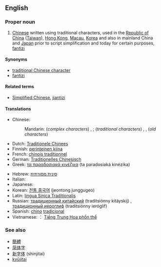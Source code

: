 ==English==
{{wikipedia}}

===Proper noun===
{{en-proper noun|sg=[[traditional|Traditional]] [[Chinese]]}}

# [[Chinese]] written using traditional characters, used in the [[Republic of China]] ([[Taiwan]]), [[Hong Kong]], [[Macau]], [[Korea]] and also in mainland China and [[Japan]] prior to script simplification and today for certain purposes, [[fantizi]]

====Synonyms====
* [[traditional Chinese character]]
* [[fantizi]]

====Related terms====
* [[Simplified Chinese]], [[jiantizi]]

====Translations====
{{trans-top|Chinese written using traditional characters}}
* Chinese:
*: Mandarin: (''complex characters'') {{t-|cmn|繁體字|sc=Hani|xs=Mandarin}},  {{t-|cmn|繁体字|tr=fántǐzì|sc=Hani|xs=Mandarin}};  (''traditional characters'') {{t-|cmn|正體字|sc=Hani|xs=Mandarin}},  {{t-|cmn|正体字|tr=zhèngtǐzì|sc=Hani|xs=Mandarin}}, (''old characters'') {{t-|cmn|老字|tr=lǎozì|sc=Hani|xs=Mandarin}}
* Dutch: [[Traditionele Chinees]]
* Finnish: [[perinteinen kiina]]
* French: [[chinois traditionnel]]
* German: [[Traditionelles Chinesisch]]
* Greek: [[τα παραδοσιακά κινέζικα]] (ta paradosiaká kinézika)
{{trans-mid}}
* Hebrew: [[סינית מסורתית]]
* Italian: {{t+|it|cinese tradizionale}}
* Japanese: {{t+|ja|繁体字|tr=はんたいじ, hantaiji|sc=Jpan}}
* Korean: [[전통 중국어]] (jeontong junggugeo)
* Latin: [[lingua Sinica Traditionalis]]
* Russian: [[традиционный китайский]] (traditsiónny kitáyskij) {{m}}, [[традиционный иероглиф]] (traditsiónny ieróglif) {{m}}
* Spanish: [[chino]] [[tradicional]]
* Vietnamese: ： [[Tiếng Trung Hoa phồn thể]]
{{trans-bottom}}

===See also===
* [[簡體]]
* [[简体字]]
* [[新字体]] (shinjitai)
* [[kyūjitai]]